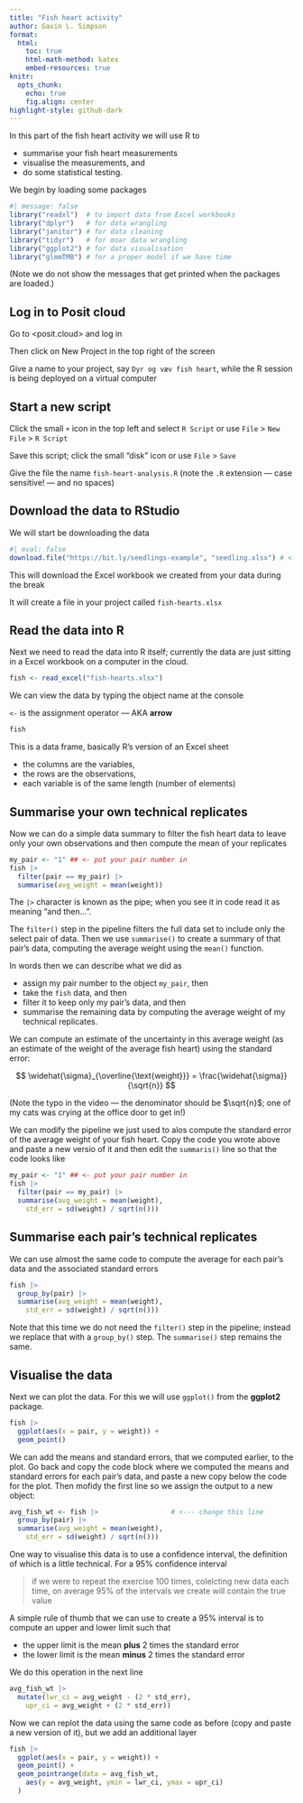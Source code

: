 ```yaml
---
title: "Fish heart activity"
author: Gavin L. Simpson
format:
  html:
    toc: true
    html-math-method: katex
    embed-resources: true
knitr:
  opts_chunk: 
    echo: true
    fig.align: center
highlight-style: github-dark
---
```


In this part of the fish heart activity we will use R to

* summarise your fish heart measurements
* visualise the measurements, and
* do some statistical testing.

We begin by loading some packages

```r
#| message: false
library("readxl")  # to import data from Excel workbooks
library("dplyr")   # for data wrangling
library("janitor") # for data cleaning
library("tidyr")   # for moar data wrangling
library("ggplot2") # for data visualisation
library("glmmTMB") # for a proper model if we have time
```

(Note we do not show the messages that get printed when the packages are loaded.)

## Log in to Posit cloud

Go to <posit.cloud> and log in

Then click on [New Project]{.highlight} in the top right of the screen

Give a name to your project, say `Dyr og væv fish heart`, while the R session is being deployed on a virtual computer

## Start a new script

Click the small `+` icon in the top left and select `R Script` or use `File` > `New File` > `R Script`

Save this script; click the small "disk" icon or use `File` > `Save`

Give the file the name `fish-heart-analysis.R` (note the `.R` extension --- case sensitive! --- and no spaces)

## Download the data to RStudio

We will start be downloading the data

```r
#| eval: false
download.file("https://bit.ly/seedlings-example", "seedling.xlsx") # <- FIXME
```

This will download the Excel workbook we created from your data during the break

It will create a file in your project called `fish-hearts.xlsx`

## Read the data into R

Next we need to read the data into R itself; currently the data are just sitting in a Excel workbook on a computer in the cloud.

```r
fish <- read_excel("fish-hearts.xlsx")
```

We can view the data by typing the object name at the console

`<-` is the [assignment operator]{.highlight} --- AKA **arrow**

```r
fish
```

This is a data frame, basically R's version of an Excel sheet

* the columns are the variables,
* the rows are the observations,
* each variable is of the same length (number of elements)

## Summarise your own technical replicates

Now we can do a simple data summary to filter the fish heart data to leave only your own observations and then compute the mean of your replicates

```r
my_pair <- "1" ## <- put your pair number in
fish |>
  filter(pair == my_pair) |>
  summarise(avg_weight = mean(weight))
```

The `|>` character is known as the [pipe]{.highlight}; when you see it in code read it as meaning "and then...".

The `filter()` step in the pipeline filters the full data set to include only the select pair of data. Then we use `summarise()` to create a summary of that pair's data, computing the average weight using the `mean()` function.

In words then we can describe what we did as

* assign my pair  number to the object `my_pair`, then
* take the `fish` data, and then
* filter it to keep only my pair's data, and then
* summarise the remaining data by computing the average weight of my technical replicates.

We can compute an estimate of the uncertainty in this average weight (as an estimate of the weight of the average fish heart) using the standard error:

$$
\widehat{\sigma}_{\overline{\text{weight}}} = \frac{\widehat{\sigma}}{\sqrt{n}}
$$

(Note the typo in the video --- the denominator should be $\sqrt{n}$; one of my cats was crying at the office door to get in!)

We can modify the pipeline we just used to alos compute the standard error of the average weight of your fish heart. Copy the code you wrote above and paste a new versio of it and then edit the `summaris()` line so that the code looks like

```r
my_pair <- "1" ## <- put your pair number in
fish |>
  filter(pair == my_pair) |>
  summarise(avg_weight = mean(weight),
    std_err = sd(weight) / sqrt(n()))
```

## Summarise each pair's technical replicates

We can use almost the same code to compute the average for each pair's data and the associated standard errors

```r
fish |>
  group_by(pair) |>
  summarise(avg_weight = mean(weight),
    std_err = sd(weight) / sqrt(n()))
```

Note that this time we do not need the `filter()` step in the pipeline; instead we replace that with a `group_by()` step. The `summarise()` step remains the same.

## Visualise the data

Next we can plot the data. For this we will use `ggplot()` from the **ggplot2** package.

```r
fish |>
  ggplot(aes(x = pair, y = weight)) +
  geom_point()
```

We can add the means and standard errors, that we computed earlier, to the plot. Go back and copy the code block where we computed the means and standard errors for each pair's data, and paste a new copy below the code for the plot. Then mofidy the first line so we assign the output to a new object:

```r
avg_fish_wt <- fish |>                  # <--- change this line
  group_by(pair) |>
  summarise(avg_weight = mean(weight),
    std_err = sd(weight) / sqrt(n()))
```

One way to visualise this data is to use a [confidence interval]{.highlight}, the definition of which is a little technical. For a 95% confidence interval

> if we were to repeat the exercise 100 times, colelcting new data each time, on average 95% of the intervals we create will contain the true value

A simple rule of thumb that we can use to create a 95% interval is to compute an upper and lower limit such that

* the upper limit is the mean **plus** 2 times the standard error
* the lower limit is the mean **minus** 2 times the standard error

We do this operation in the next line

```r
avg_fish_wt |>
  mutate(lwr_ci = avg_weight - (2 * std_err),
    upr_ci = avg_weight + (2 * std_err))
```

Now we can replot the data using the same code as before (copy and paste a new version of it), but we add an additional layer

```r
fish |>
  ggplot(aes(x = pair, y = weight)) +
  geom_point() +
  geom_pointrange(data = avg_fish_wt,
    aes(y = avg_weight, ymin = lwr_ci, ymax = upr_ci)
  )
```

